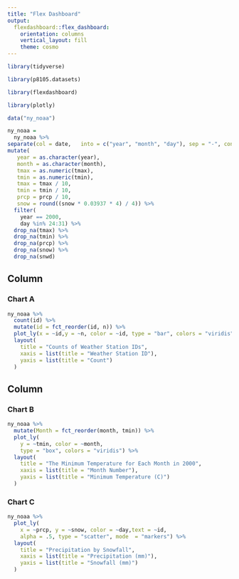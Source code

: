 ---
title: "Flex Dashboard"
output: 
  flexdashboard::flex_dashboard:
    orientation: columns
    vertical_layout: fill
    theme: cosmo
---

```{r setup, echo = FALSE, message = FALSE, warning = FALSE}
library(tidyverse)

library(p8105.datasets)

library(flexdashboard)

library(plotly)
```

```{r, echo = FALSE}
data("ny_noaa")

ny_noaa =
  ny_noaa %>%
separate(col = date,   into = c("year", "month", "day"), sep = "-", convert = TRUE) %>%
mutate(
   year = as.character(year),
   month = as.character(month),
   tmax = as.numeric(tmax),
   tmin = as.numeric(tmin),
   tmax = tmax / 10,
   tmin = tmin / 10,
   prcp = prcp / 10,
   snow = round((snow * 0.03937 * 4) / 4)) %>%
  filter(
    year == 2000,
    day %in% 24:31) %>%
  drop_na(tmax) %>%
  drop_na(tmin) %>%
  drop_na(prcp) %>%
  drop_na(snow) %>%
  drop_na(snwd)
```


Column {data-width=650}
-----------------------------------------------------------------------

### Chart A

```{r, echo = FALSE}
ny_noaa %>%
  count(id) %>%
  mutate(id = fct_reorder(id, n)) %>%
  plot_ly(x = ~id,y = ~n, color = ~id, type = "bar", colors = "viridis") %>%
  layout(
    title = "Counts of Weather Station IDs",
    xaxis = list(title = "Weather Station ID"),
    yaxis = list(title = "Count")
  )
```

Column {data-width=350}
-----------------------------------------------------------------------

### Chart B

```{r, echo = FALSE}
ny_noaa %>%
  mutate(Month = fct_reorder(month, tmin)) %>%
  plot_ly(
    y = ~tmin, color = ~month,
    type = "box", colors = "viridis") %>%
  layout(
    title = "The Minimum Temperature for Each Month in 2000",
    xaxis = list(title = "Month Number"),
    yaxis = list(title = "Minimum Temperature (C)")
  )
```

### Chart C

```{r, echo = FALSE}
ny_noaa %>%
  plot_ly(
    x = ~prcp, y = ~snow, color = ~day,text = ~id,
    alpha = .5, type = "scatter", mode  = "markers") %>%
  layout(
    title = "Precipitation by Snowfall",
    xaxis = list(title = "Precipitation (mm)"),
    yaxis = list(title = "Snowfall (mm)")
  )
```

